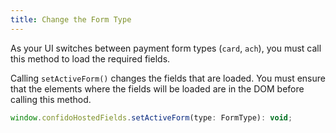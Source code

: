 ```yaml
---
title: Change the Form Type
---
```


As your UI switches between payment form types (`card`, `ach`), you must call this method to load the required fields.

Calling `setActiveForm()` changes the fields that are loaded. You must ensure that the elements where the fields will be loaded are in the DOM before calling this method.

```javascript
window.confidoHostedFields.setActiveForm(type: FormType): void;
```
